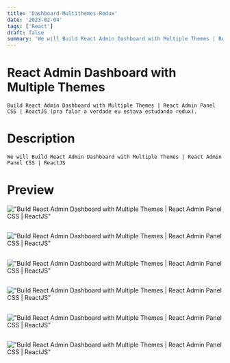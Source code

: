 ```yaml
---
title: 'Dashboard-Multithemes-Redux'
date: '2023-02-04'
tags: ['React']
draft: false
summary: 'We will Build React Admin Dashboard with Multiple Themes | React Admin Panel CSS | ReactJS'
---
```


# React Admin Dashboard with Multiple Themes

    Build React Admin Dashboard with Multiple Themes | React Admin Panel CSS | ReactJS (pra falar a verdade eu estava estudando redux).

# Description

    We will Build React Admin Dashboard with Multiple Themes | React Admin Panel CSS | ReactJS

# Preview

!["Build React Admin Dashboard with Multiple Themes | React Admin Panel CSS | ReactJS"](https://raw.githubusercontent.com/maicxn/Dashboard-Multithemes-Redux/main/src/assets/images/Captura%20de%20tela%202023-02-03%20131320.png 'Build React Admin Dashboard with Multiple Themes | React Admin Panel CSS | ReactJS')

##

!["Build React Admin Dashboard with Multiple Themes | React Admin Panel CSS | ReactJS"](https://raw.githubusercontent.com/maicxn/Dashboard-Multithemes-Redux/main/src/assets/images/Captura%20de%20tela%202023-02-03%20130833.png 'Build React Admin Dashboard with Multiple Themes | React Admin Panel CSS | ReactJS')

##

!["Build React Admin Dashboard with Multiple Themes | React Admin Panel CSS | ReactJS"](https://raw.githubusercontent.com/maicxn/Dashboard-Multithemes-Redux/main/src/assets/images/Captura%20de%20tela%202023-02-03%20130908.png 'Build React Admin Dashboard with Multiple Themes | React Admin Panel CSS | ReactJS')

##

!["Build React Admin Dashboard with Multiple Themes | React Admin Panel CSS | ReactJS"](https://raw.githubusercontent.com/maicxn/Dashboard-Multithemes-Redux/main/src/assets/images/Captura%20de%20tela%202023-02-03%20131335.png 'Build React Admin Dashboard with Multiple Themes | React Admin Panel CSS | ReactJS')

##

!["Build React Admin Dashboard with Multiple Themes | React Admin Panel CSS | ReactJS"](https://raw.githubusercontent.com/maicxn/Dashboard-Multithemes-Redux/main/src/assets/images/Captura%20de%20tela%202023-02-03%20131130.png 'Build React Admin Dashboard with Multiple Themes | React Admin Panel CSS | ReactJS')

##

!["Build React Admin Dashboard with Multiple Themes | React Admin Panel CSS | ReactJS"](https://raw.githubusercontent.com/maicxn/Dashboard-Multithemes-Redux/main/src/assets/images/Captura%20de%20tela%202023-02-03%20131057.png 'Build React Admin Dashboard with Multiple Themes | React Admin Panel CSS | ReactJS')
